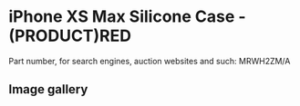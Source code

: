 
# iPhone XS Max Silicone Case - (PRODUCT)RED

Part number, for search engines, auction websites and such: MRWH2ZM/A

## Image gallery

<div style={{ width: '100%', maxWidth: '768px' }}>
<GalleryComponent
    images={[
      {
        original: "/everysource/MRWH2.webp",
        thumbnail: "/everypreview/MRWH2.webp",
      },
      {
        original: "/everysource/MRWH2_AV1_GOLD.webp",
        thumbnail: "/everypreview/MRWH2_AV1_GOLD.webp",
      },
      {
        original: "/everysource/MRWH2_AV1_SILVER.webp",
        thumbnail: "/everypreview/MRWH2_AV1_SILVER.webp",
      },
      {
        original: "/everysource/MRWH2_AV1_SPACE_GRAY.webp",
        thumbnail: "/everypreview/MRWH2_AV1_SPACE_GRAY.webp",
      },
      {
        original: "/everysource/MRWH2_AV2.webp",
        thumbnail: "/everypreview/MRWH2_AV2.webp",
      }
    ]}
  />
</div>